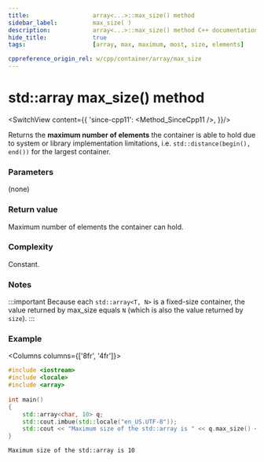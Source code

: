 ```yaml
---
title:					array<...>::max_size() method
sidebar_label:			max_size( )
description:			array<...>::max_size() method C++ documentation
hide_title:				true
tags:					[array, max, maximum, most, size, elements]

cppreference_origin_rel: w/cpp/container/array/max_size
---
```



<!----------------- Codes ---------------------->

<!-- max_size() -->

# std::array max_size() method

<SwitchView content={{
	'since-cpp11': <Method_SinceCpp11 />,
}}/>

		
Returns the **maximum number of elements** the container is able to hold due to system or library implementation limitations,
i.e. `std::distance(begin(), end())` for the largest container.

### Parameters

(none)

### Return value

Maximum number of elements the container can hold.

### Complexity

Constant.

### Notes

:::important
Because each `std::array<T, N>` is a fixed-size container, the value returned by max_size equals `N` (which is also the value returned by `size`).
:::

### Example

<Columns columns={['8fr', '4fr']}>
<div>

```cpp title='Main.cpp' showLineNumbers
#include <iostream>
#include <locale>
#include <array>
 
int main()
{
    std::array<char, 10> q;
    std::cout.imbue(std::locale("en_US.UTF-8"));    
    std::cout << "Maximum size of the std::array is " << q.max_size() << '\n';
}
```

</div>
<div>

```plaintext title="Possible output"
Maximum size of the std::array is 10
```

</div>
</Columns>
